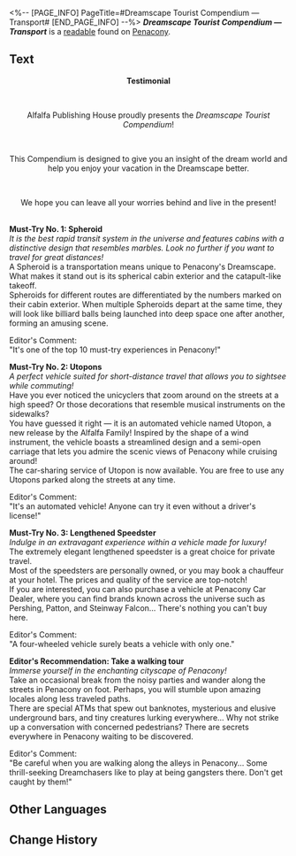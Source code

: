 <%-- [PAGE_INFO]
PageTitle=#Dreamscape Tourist Compendium — Transport#
[END_PAGE_INFO] --%>
{{Readable Infobox
|id           = 310
|partIds      = 190570
|title        = ''Dreamscape Tourist Compendium &mdash; Transport''
|image        = Item Penacony Readable 1.png
|world        = Penacony
|parts        = 1
|author       = <!--to be added-->
|description  = A tourist compendium that specifically introduces the various prevalent transport modes in Penacony's Dreamscape.
|part1        = ''Dreamscape Tourist Compendium &mdash; Transport''
|source1      = {{cx|Source missing}}
|characters   = 
|factions     = 
}}
'''''Dreamscape Tourist Compendium &mdash; Transport''''' is a [[readable]] found on [[Penacony]].
<!--
==Location==
{{Map Embed|<map name>|<marker id>}}
-->
==Text==
<div align="center">'''Testimonial'''</div><br /><div align="center">Alfalfa Publishing House proudly presents the ''Dreamscape Tourist Compendium''!</div><br /><div align="center">This Compendium is designed to give you an insight of the dream world and help you enjoy your vacation in the Dreamscape better.</div><br /><div align="center">We hope you can leave all your worries behind and live in the present!</div>

<br />'''Must-Try No. 1: Spheroid'''<br />''It is the best rapid transit system in the universe and features cabins with a distinctive design that resembles marbles. Look no further if you want to travel for great distances!''<br />A Spheroid is a transportation means unique to Penacony's Dreamscape. What makes it stand out is its spherical cabin exterior and the catapult-like takeoff.<br />Spheroids for different routes are differentiated by the numbers marked on their cabin exterior. When multiple Spheroids depart at the same time, they will look like billiard balls being launched into deep space one after another, forming an amusing scene.

Editor's Comment:<br />"It's one of the top 10 must-try experiences in Penacony!"

'''Must-Try No. 2: Utopons'''<br />''A perfect vehicle suited for short-distance travel that allows you to sightsee while commuting!''<br />Have you ever noticed the unicyclers that zoom around on the streets at a high speed? Or those decorations that resemble musical instruments on the sidewalks?<br />You have guessed it right &mdash; it is an automated vehicle named Utopon, a new release by the Alfalfa Family! Inspired by the shape of a wind instrument, the vehicle boasts a streamlined design and a semi-open carriage that lets you admire the scenic views of Penacony while cruising around!<br />The car-sharing service of Utopon is now available. You are free to use any Utopons parked along the streets at any time.

Editor's Comment:<br />"It's an automated vehicle! Anyone can try it even without a driver's license!"

'''Must-Try No. 3: Lengthened Speedster'''<br />''Indulge in an extravagant experience within a vehicle made for luxury!''<br />The extremely elegant lengthened speedster is a great choice for private travel.<br />Most of the speedsters are personally owned, or you may book a chauffeur at your hotel. The prices and quality of the service are top-notch!<br />If you are interested, you can also purchase a vehicle at Penacony Car Dealer, where you can find brands known across the universe such as Pershing, Patton, and Steinway Falcon... There's nothing you can't buy here.

Editor's Comment:<br />"A four-wheeled vehicle surely beats a vehicle with only one."

'''Editor's Recommendation: Take a walking tour'''<br />''Immerse yourself in the enchanting cityscape of Penacony!''<br />Take an occasional break from the noisy parties and wander along the streets in Penacony on foot. Perhaps, you will stumble upon amazing locales along less traveled paths.<br />There are special ATMs that spew out banknotes, mysterious and elusive underground bars, and tiny creatures lurking everywhere... Why not strike up a conversation with concerned pedestrians? There are secrets everywhere in Penacony waiting to be discovered.

Editor's Comment:<br />"Be careful when you are walking along the alleys in Penacony... Some thrill-seeking Dreamchasers like to play at being gangsters there. Don't get caught by them!"

{{Color|h|nobold=1|'''*Please contact the publishing house to purchase the complete ''Dreamscape Tourist Compendium''. Every purchase comes with a free complete map of Penacony.'''}}

<!--
==Trivia==
* 
-->
==Other Languages==
{{Other Languages
|en   = ''Dreamscape Tourist Compendium &mdash; Transport''
|zhs  = 《梦境旅游指南-交通篇》
|zht  = 《夢境旅遊指南-交通篇》
|ja   = 『夢境旅行ガイド-交通編』
|ko   = ≪꿈세계 여행 가이드-교통편≫
|es   = «Compendio turístico del paisaje onírico: Transporte»
|fr   = ''Guide touristique du Pays des rêves : Transports''
|ru   = «Туристический справочник Мира грёз: Транспорт»
|th   = "คู่มือท่องเที่ยวแดนฝัน - การคมนาคม"
|vi   = "Hướng Dẫn Du Lịch Cõi Mộng-Giao Thông"
|de   = „Handbücher für Touristen der Traumlandschaft – Transport“
|id   = "Panduan Wisata Dunia Mimpi - Transportasi"
|pt   = "Compêndio Turístico do Mundonírico – Transporte"
}}

==Change History==
{{Change History|2.0}}